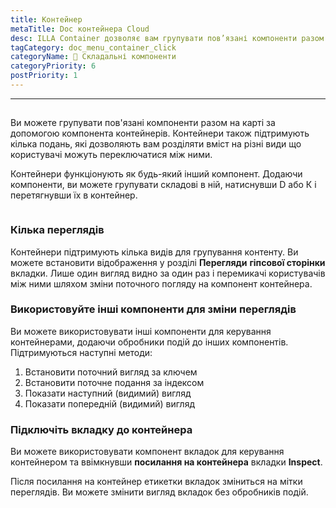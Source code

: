 ```yaml
---
title: Контейнер
metaTitle: Doc контейнера Cloud
desc: ILLA Container дозволяє вам групувати пов’язані компоненти разом на карті
tagCategory: doc_menu_container_click
categoryName: 🧬 Складальні компоненти
categoryPriority: 6
postPriority: 1
---
```


* * *

## <h2 hidden>Container</h2>

Ви можете групувати пов'язані компоненти разом на карті за допомогою компонента контейнерів. Контейнери також підтримують кілька подань, які дозволяють вам розділяти вміст на різні види що користувачі можуть переключатися між ними.

Контейнери функціонують як будь-який інший компонент. Додаючи компоненти, ви можете групувати складові в ній, натиснувши D або К і перетягнувши їх в контейнер.

<img
  src='https://cdn.illacloud.com/official-website/img/docs/assemble/container.png'
  alt=""
/>

### Кілька переглядів

Контейнери підтримують кілька видів для групування контенту. Ви можете встановити відображення у розділі **Перегляди** **гіпсової сторінки** вкладки. Лише один вигляд видно за один раз і перемикачі користувачів між ними шляхом зміни поточного погляду на компонент контейнера.

### Використовуйте інші компоненти для зміни переглядів

Ви можете використовувати інші компоненти для керування контейнерами, додаючи обробники подій до інших компонентів. Підтримуються наступні методи:

1.  Встановити поточний вигляд за ключем
2.  Встановити поточне подання за індексом
3.  Показати наступний (видимий) вигляд
4.  Показати попередній (видимий) вигляд

### Підключіть вкладку до контейнера

Ви можете використовувати компонент вкладок для керування контейнером та ввімкнувши **посилання на контейнера** вкладки **Inspect**.

Після посилання на контейнер етикетки вкладок зміниться на мітки переглядів. Ви можете змінити вигляд вкладок без обробників подій. 
